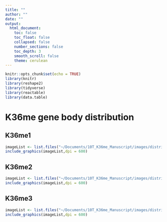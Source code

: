 ```yaml
---
title: ""
author: ""
date: ""
output:
  html_document:
    toc: false
    toc_float: false
    collapsed: false
    number_sections: false
    toc_depth: 3
    smooth_scroll: false
    theme: cerulean
---
```


```r
knitr::opts_chunk$set(echo = TRUE)
library(knitr)
library(reshape2)
library(tidyverse)
library(reactable)
library(data.table)
```

# K36me gene body distribution {.tabset}

## K36me1
```r
imageList <- list.files("~/Documents/10T_K36me_Manuscript/images/distribution_genebody/K36me1", pattern= "*.png", full.names=T)
include_graphics(imageList,dpi = 600)
```

## K36me2
```r
imageList <- list.files("~/Documents/10T_K36me_Manuscript/images/distribution_genebody/K36me2", pattern= "*.png", full.names=T)
include_graphics(imageList,dpi = 600)
```

## K36me3
```r
imageList <- list.files("~/Documents/10T_K36me_Manuscript/images/distribution_genebody/K36me3", pattern= "*.png", full.names=T)
include_graphics(imageList,dpi = 600)
```
